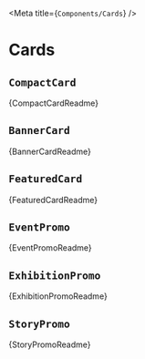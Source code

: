
<Meta title={`Components/Cards`} />

# Cards

## `CompactCard`

<Description>{CompactCardReadme}</Description>

<Canvas>
  <Story story={stories.compactCard} />
</Canvas>

## `BannerCard`

<Description>{BannerCardReadme}</Description>

<Canvas>
  <Story story={stories.bannerCard} />
</Canvas>


## `FeaturedCard`

<Description>{FeaturedCardReadme}</Description>

<Canvas>
  <Story story={stories.featuredCard} />
</Canvas>


## `EventPromo`

<Description>{EventPromoReadme}</Description>

<Canvas>
  <Story story={stories.eventPromo} />
</Canvas>


## `ExhibitionPromo`

<Description>{ExhibitionPromoReadme}</Description>

<Canvas>
  <Story story={stories.exhibitionPromo} />
</Canvas>


## `StoryPromo`

<Description>{StoryPromoReadme}</Description>

<Canvas>
  <Story story={stories.storyPromo} />
</Canvas>

